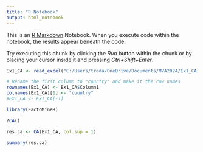 ```yaml
---
title: "R Notebook"
output: html_notebook
---
```


This is an [R Markdown](http://rmarkdown.rstudio.com) Notebook. When you execute code within the notebook, the results appear beneath the code. 

Try executing this chunk by clicking the *Run* button within the chunk or by placing your cursor inside it and pressing *Ctrl+Shift+Enter*. 

```r

Ex1_CA <- read_excel("C:/Users/trada/OneDrive/Documents/MVA2024/Ex1_CA.xlsx", sheet = "Ex1")

# Rename the first column to "country" and make it the row names
rownames(Ex1_CA) <- Ex1_CA$Column1
colnames(Ex1_CA)[1] <- "country"
#Ex1_CA <- Ex1_CA[-1] 

```


```r
library(FactoMineR)

?CA()

res.ca <- CA(Ex1_CA, col.sup = 1)

summary(res.ca)

```

